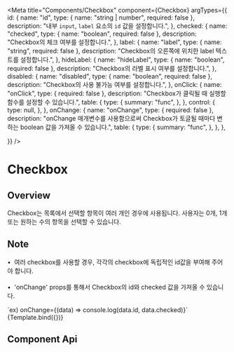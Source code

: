 
<Meta
  title="Components/Checkbox"
  component={Checkbox}
  argTypes={{
    id: {
      name: "id",
      type: { name: "string | number", required: false },
      description: "내부 `input`, `label` 요소의 `id` 값을 설정합니다.",
    },
    checked: {
      name: "checked",
      type: { name: "boolean", required: false },
      description: "Checkbox의 체크 여부를 설정합니다.",
    },
    label: {
      name: "label",
      type: { name: "string", required: false },
      description: "Checkbox의 오른쪽에 위치한 label 텍스트를 설정합니다.",
    },
    hideLabel: {
      name: "hideLabel",
      type: { name: "boolean", required: false },
      description: "Checkbox의 라벨 표시 여부를 설정합니다.",
    },
    disabled: {
      name: "disabled",
      type: { name: "boolean", required: false },
      description: "Checkbox의 사용 불가능 여부를 설정합니다.",
    },
    onClick: {
      name: "onClick",
      type: { required: false },
      description: "Checkbox가 클릭될 때 실행할 함수를 설정할 수 있습니다.",
      table: {
        type: {
          summary: "func",
        },
      },
      control: {
        type: null,
      },
    },
    onChange: {
      name: "onChange",
      type: { required: false },
      description:
        "onChange 매개변수를 사용함으로써 Checkbox가 토글될 때마다 변하는 boolean 값을 가져올 수 있습니다.",
      table: {
        type: {
          summary: "func",
        },
      },
    },

}}
/>

# Checkbox

## Overview

Checkbox는 목록에서 선택할 항목이 여러 개인 경우에 사용됩니다. 사용자는 0개, 1개 또는 원하는 수의 항목을 선택할 수 있습니다.


## Note

&bull;&nbsp; 여러 checkbox를 사용할 경우, 각각의 checkbox에 독립적인 id값을 부여해 주어야 합니다.<br/><br/>
&bull;&nbsp; 'onChange' props를 통해서 Checkbox의 id와 checked 값을 가져올 수 있습니다.<br/>

<div style={{ marginLeft: "30px" }}>
  `ex) onChange={(data) => console.log(data.id, data.checked)}`
</div>

<Canvas>
  <Story
    name="Default"
    args={{
      id: "example",
      label: "Checkbox label",
      hideLabel: false,
      disabled: false,
    }}
  >
    {Template.bind({})}
  </Story>
</Canvas>

## Component Api

<ArgsTable story="Default" />
